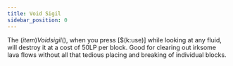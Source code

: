 ```yaml
---
title: Void Sigil
sidebar_position: 0
---
```



The $(item)Void sigil$(), when you press [$(k:use)] while looking at any fluid, will destroy it at a cost of 50LP per block. Good for clearing out irksome lava flows without all that tedious placing and breaking of individual blocks.

